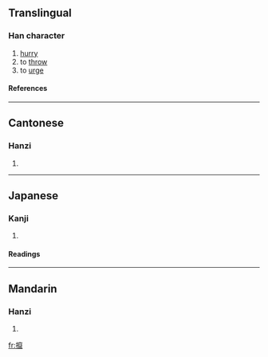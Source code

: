 {{see|撺}}

==Translingual==
===Han character===
{{Han char|rn=64|rad=手|as=18|sn=21|four=4301<sub>7</sub>|canj=手十金女 (QJCV)}}
# [[hurry]]
# to [[throw]]
# to [[urge]]
====References====
{{Han ref|kx=0463.270|dkj=13004|dj=0812.290|hdz=31988.110|uh=651B|ud=25883|bh=F5CD|bd=62925}}

----
==Cantonese==
===Hanzi===
{{yue-hanzi|jyut=|y=chyun3}}
# {{defn|Cantonese}}

----
==Japanese==
===Kanji===
{{ja-kanji|grade=|rs=手18}}
# {{defn|Japanese}} 
====Readings====
{{ja-readings|on=[[さん]] (san)|kun=[[なげうつ]] (nageutsu)}}

----
==Mandarin==
===Hanzi===
{{cmn-hanzi|sim=撺|pin=[[cuān]] (cuan1)|wg=ts'uan<sup>1</sup>}}
# {{defn|Mandarin}}

[[fr:攛]]